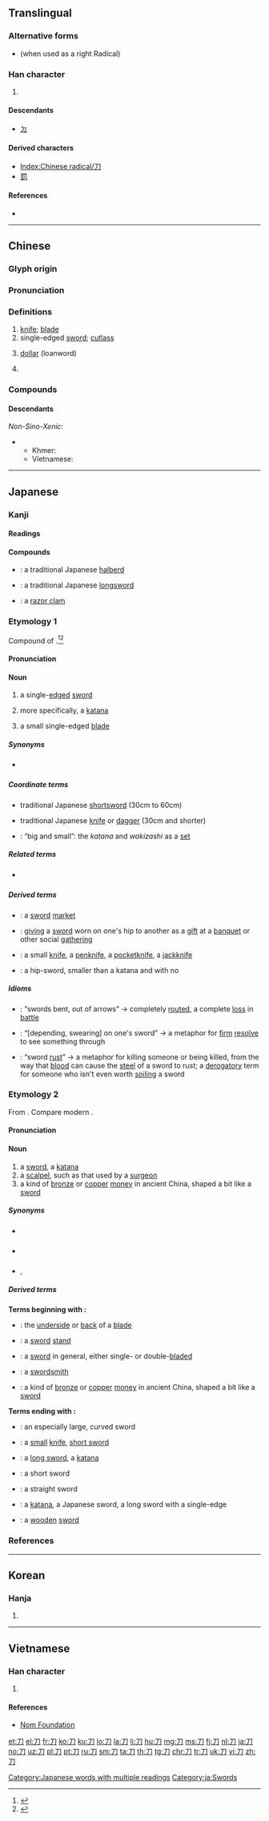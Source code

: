 {{also|ㄉ}}
==Translingual==
{{stroke order|type=animate}}

===Alternative forms===
* {{l|mul|刂}} (when used as a right Radical)

===Han character===
{{Han char|rn=18|rad=刀|as=00|sn=2|four=17220|canj=SH}}
#{{mul-kangxi radical-def}}
====Descendants====
* [[ㄉ]]

====Derived characters====
* [[Index:Chinese radical/刀]]
* [[罰]]

====References====
* {{Han ref|kx=0135.240|dkj=01845|dj=0304.040|hdz=10319.120|uh=5200|ud=20992|bh=A44D|bd=42061}}

----

==Chinese==
{{zh-forms}}

===Glyph origin===
{{Han etyl}}
{{liushu|p}}

===Pronunciation===
{{zh-pron
|m=dāo
|c=dou1
|h=pfs=tô
|md=dŏ̤
|mn=to
|w=1tau
|mc=y
|oc=y
|ma=y
|cat=n,cls
}}

===Definitions===
{{zh-hanzi}}

# [[knife]]; [[blade]] {{zh-mw|m,c:把}}
# single-edged [[sword]]; [[cutlass]]
# {{lb|zh|slang}} [[dollar]] (loanword)
# {{zh-classifier|sets of one hundred sheets of paper}}

===Compounds===
{{zh-der|操刀|刺刀|大刀|大砍刀|刀把|刀背|刀筆|刀幣|刀兵|刀柄|刀叉|刀法|刀鋒|刀斧手|刀耕火種|刀光劍影|刀具|刀鋸|刀口|刀螂|刀馬旦|刀片|刀槍|刀鞘|刀刃|刀山火海|刀傷|刀削麵|刀子|刀俎|短彎刀|剪刀|軍刀|刀子嘴豆腐心|一刀|一刀一割|一刀兩斷|一刀兩段|一刀切|一刀圭|三停刀|三刀夢|上刀山|亂刀|二把刀|代人捉刀|佩刀|保險刀片|借刀殺人|倭刀|兩面三刀|兩面刀|八刀|冰刀|刀下留人|刀仗|刀光|刀刀見血|刀切斧砍|刀切豆腐|刀削冰|刀割針扎|刀創藥|刀劍|刀劍無情|刀圭|刀子嘴|刀尺|刀山|刀山劍林|刀山劍樹|刀布|刀把兒|刀札|刀杖器械|刀板|刀械|刀槍不入|刀牌手|刀環|刀疤|刀痕|刀筆吏|刀箭|刀耕火耨|刀鋸不辭|刀鋸鼎鑊|刀錐|刀鎗|刀鎗劍戟|刀鎗無眼|刀鑷工|刀靶兒|刀頭|刀頭舔血|刀頭蜜|利刀|刻刀|刻鏤刀|剃刀|剃刀邊緣|剃頭刀|剃鬚刀|割刀|劈刀|劍樹刀山|動刀|動刀兵|勛刀|千刀萬剁|千刀萬剮|千牛刀|卯金刀|口快如刀|古定刀|吃板刀麵|吞刀刮腸|吞刀吐火|咽刀子|善刀而藏|單刀|單刀會|單刀直入|單刀破槍|單刀赴會|墊刀頭|壓衣刀|大刀會|大刀闊斧|大刀頭|大馬金刀|太公鼓刀|契刀|安全刀片|容刀|寶刀|寶刀不老|寶刀未老|小試牛刀|尖刀|屠刀|并刀|弄刀|彈簧刀|心如刀剉|心如刀割|心如刀攪|心如刀絞|心如刀鋸|懼刀避劍|戒刀|手起刀落|拔刀斷席|拔刀相助|拔刀相濟|拖刀計|拿刀動杖|拿刀靶兒|持刀動杖|持刀弄棒|指揮刀|挑刀|挨刀的|挫刀|捉刀|捉刀人|掉刀|掣刀|提刀|提刀弄斧|操刀傷錦|操刀必割|擲刀對泣|放下屠刀|書刀|朝歌鼓刀|朴刀|板刀|柳葉刀|柴刀|楊志賣刀|槓刀|槓刀布|橫刀奪愛|歐刀|武士刀|殺千刀|氣鼓撓刀|滾刀|滾刀筋|潑風刀|潛水刀|火刀|火海刀山|火耨刀耕|燒刀子|牛刀|牛刀割雞|牛刀小試|獵刀|瓦刀|短刀|石刀|砍刀|砧刀|破風刀|磨刀|磨刀石|磨刀霍霍|萬剮千刀|秋刀魚|笑裡藏刀|筆刀硯城|絞刀|羞刀難入|耳刀兒|肉腰刀|腰刀|舞刀|舞刀躍馬|莒刀|菜刀|螺絲刀|裁刀|解手刀|試刀|賣刀買牛|賣刀買犢|跨刀|車刀|軟刀子|金刀|金錯刀|針挑刀挖|鈍刀慢剮|鉋刀|鉛刀|鉸刀|銀刀|銑刀|銼刀|鋼刀|錐刀|錐刀之利|錐刀之末|錐刀之用|錯刀|鍘刀|鏨刀|鐮刀|長刀|開刀|開山刀|閘刀開關|關刀|陌刀|雁翎刀|雕刻刀|雷射刀|電鬍刀|電鬚刀|韶刀|頂刀頭|順刀|風刀霜劍|風快的刀|飛刀|餐刀|馬刀|駑馬鉛刀|鬢若刀裁|鬼頭刀|魚刀|鸞刀|麻刀|鼎鑊刀鋸|鼓刀}}

====Descendants====
{{CJKV||とう|도|đao}}
''Non-Sino-Xenic'':
** Khmer: {{l|km|ដាវ}}
** Vietnamese: {{l|vi|dao}}

{{zh-cat|Beginning}}

----

==Japanese==
{{wikipedia|lang=ja}}

===Kanji===
{{ja-kanji|grade=2|rs=刀00}}

====Readings====
{{ja-readings
|goon=[[とう]] (tō) < [[たう]] (tau), [[と]] (to)
|kanon=[[とう]] (tō) < [[たう]] (tau)
|kun=[[かたな]] (katana)
|nanori=[[き]] (ki), [[ち]] (chi), [[と]] (to), [[わき]] (waki)
}}

====Compounds====
{{der-top|Compounds with irregular readings of {{lang|ja|刀}}}}
* {{ja-l|薙刀|なぎなた|naginata}}: a traditional Japanese [[halberd]]
* {{ja-l|太刀|たち|tachi}}: a traditional Japanese [[longsword]]
* {{ja-l|馬刀貝|まてがい|mategai}}: a [[razor clam]]
{{der-bottom}}

===Etymology 1===
{{ja-kanjitab|yomi=k|かたな}}
Compound of {{compound|lang=ja|sort=かたな|片|t1=one side|tr1=kata|刃|t2=edge|tr2=na}}.<ref name="KDJ">{{R:Kokugo Dai Jiten}}</ref><ref name="DJR">{{R:Daijirin}}</ref>

====Pronunciation====
{{ja-pron|y=k|acc=3|acc2=2|かたな}}

====Noun====
{{ja-noun|かたな}}

# {{lb|ja|sort=かたな|weaponry}} a single-[[edge]]d [[sword]]
# {{lb|ja|sort=かたな|weaponry}} more specifically, a [[katana]]
# a small single-edged [[blade]]

=====Synonyms=====
* {{sense|small blade}} {{ja-l|切れ物|きれもの|kiremono}}

=====Coordinate terms=====
* {{ja-l|脇差|わきざし|wakizashi}} traditional Japanese [[shortsword]] (30cm to 60cm)
* {{ja-l|短刀|たんとう|tantō}} traditional Japanese [[knife]] or [[dagger]] (30cm and shorter)
* {{ja-l|大小|だいしょう|daishō}}: “big and small”: the ''katana'' and ''wakizashi'' as a [[set]]

=====Related terms=====
* {{sense|sword, two-edged}} {{ja-l|剣|つるぎ|tsurugi}}

=====Derived terms=====
{{der-top}}
* {{ja-l|刀市|かたないち|katana ichi}}: a [[sword]] [[market]]
* {{ja-l|刀引|かたなびき|katanabiki}}: [[giving]] a [[sword]] worn on one's hip to another as a [[gift]] at a [[banquet]] or other social [[gathering]]
{{der-mid}}
* {{ja-l|小刀|こがたな|kogatana}}: a small [[knife]], a [[penknife]], a [[pocketknife]], a [[jackknife]]
* {{ja-l|腰刀|こしがたな|koshigatana}}: a hip-sword, smaller than a katana and with no {{m|ja|鍔|tr=tsuba||sword guard}}
{{der-bottom}}

=====Idioms=====
{{der-top|Idioms}}
* {{ja-l|刀折れ矢尽きる|かたなおれやつきる|katana ore ya tsukiru}}: “swords bent, out of arrows” → completely [[rout]]ed, a complete [[loss]] in [[battle]]
* {{ja-l|刀に懸けて|かたなにかけて|katana ni kakete}}: “[depending, swearing] on one's sword” → a metaphor for [[firm]] [[resolve]] to see something through
* {{ja-l|刀の錆び|かたなのさび|katana no sabi}}: “sword [[rust]]” → a metaphor for killing someone or being killed, from the way that [[blood]] can cause the [[steel]] of a sword to rust; a [[derogatory]] term for someone who isn't even worth [[soil]]ing a sword
{{der-bottom}}

===Etymology 2===
{{ja-kanjitab|とう|yomi=o}}
From {{etyl|ltc|ja|sort=とう}} {{m|ltc|刀|tr=taw}}. Compare modern {{cog|cmn|刀|tr=dāo}}.

====Pronunciation====
{{ja-pron|とう|acc=a|y=o}}

====Noun====
{{ja-noun|とう|hhira=たう}}

# a [[sword]], a [[katana]]
# a [[scalpel]], such as that used by a [[surgeon]]
# a kind of [[bronze]] or [[copper]] [[money]] in ancient China, shaped a bit like a [[sword]]

=====Synonyms=====
* {{sense|sword in general}} {{ja-l|刀剣|とうけん|tōken}}
* {{sense|scalpel}} {{ja-l|メス||mesu}}
* {{sense|Chinese money}} {{ja-l|刀銭}}, {{ja-l|刀泉|とうせん|tōsen}}

=====Derived terms=====
{{der-top}}
'''Terms beginning with {{lang|ja|刀}}:'''
* {{ja-l|刀下|とうか|tōka}}: the [[underside]] or [[back]] of a [[blade]]
* {{ja-l|刀架|とうか|tōka}}: a [[sword]] [[stand]]
* {{ja-l|刀剣|とうけん|tōken}}: a [[sword]] in general, either single- or double-[[blade]]d
* {{ja-l|刀工|とうこう|tōkō}}: a [[swordsmith]]
* {{ja-l|刀貨|とうせん|tōsen}}: a kind of [[bronze]] or [[copper]] [[money]] in ancient China, shaped a bit like a [[sword]]
{{der-mid}}
'''Terms ending with {{lang|ja|刀}}:'''
* {{ja-l|斬馬刀|ざんばとう|zanbatō}}: an especially large, curved sword
* {{ja-l|小刀|しょうとう|shōtō}}: a [[small]] [[knife]], [[short sword]]
* {{ja-l|大刀|だいとう|daitō}}: a [[long sword]], a [[katana]]
* {{ja-l|短刀|たんとう|tantō}}: a short sword
* {{ja-l|直刀|ちょくとう|chokutō}}: a straight sword
* {{ja-l|日本刀|にほんとう|nihontō}}: a [[katana]], a Japanese sword, a long sword with a single-edge
* {{ja-l|木刀|ぼくとう|bokutō}}: a [[wooden]] [[sword]]
{{der-bottom}}

===References===
<references/>

[[Category:Japanese words with multiple readings]]
[[Category:ja:Swords]]

----

==Korean==

===Hanja===
{{ko-hanja|hangeul=[[도]]|eumhun=칼|rv=do|mr=to}}

# {{defn|lang=ko|sort=刀00}}

----

==Vietnamese==

===Han character===
{{vi-hantu|[[đao]], [[dao]], [[đeo]]|rs=刀00}}

# {{defn|lang=vi|sort=刀00}}

====References====
* [http://nomfoundation.org/common/nom_details.php?codepoint=5200 Nom Foundation]

[[Category:CJKV radicals| ]]

[[et:刀]]
[[el:刀]]
[[fr:刀]]
[[ko:刀]]
[[ku:刀]]
[[lo:刀]]
[[la:刀]]
[[li:刀]]
[[hu:刀]]
[[mg:刀]]
[[ms:刀]]
[[fj:刀]]
[[nl:刀]]
[[ja:刀]]
[[no:刀]]
[[uz:刀]]
[[pl:刀]]
[[pt:刀]]
[[ru:刀]]
[[sm:刀]]
[[ta:刀]]
[[th:刀]]
[[tg:刀]]
[[chr:刀]]
[[tr:刀]]
[[uk:刀]]
[[vi:刀]]
[[zh:刀]]